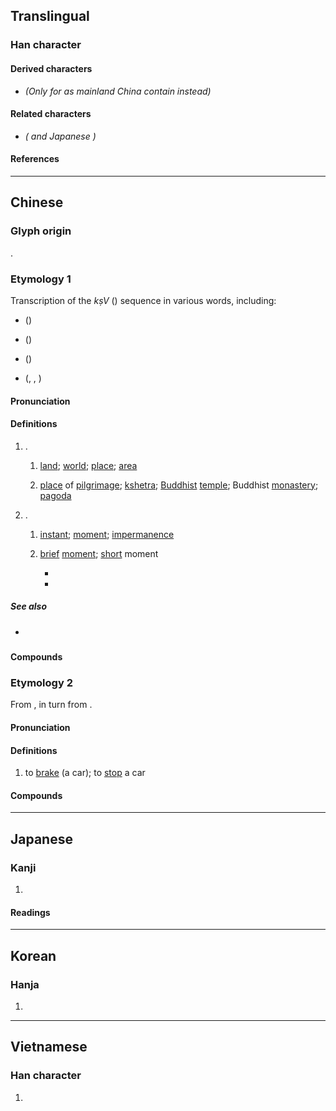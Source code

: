 {{also|刹}}
{{character info}}
==Translingual==
{{ja-forms|[[刹]]|[[刹]]|剎}}

===Han character===
{{Han char|rn=18|rad=刀|as=07|sn=9|four=42900|canj=KCLN,KDLN|ids=⿰⿱㐅术刂(G),⿰⿱㐅朮刂(HT)}} <!-- Splitting ids to make difference clearer. Alternative id: ⿰𣏂刂 -->

====Derived characters====
* {{l|mul|[[䓭]], [[𠝨]], [[𤟆]]}} ''(Only for {{w|zh:國字標準字體|Taiwan character forms}} as mainland China {{w|zh:規範漢字|character forms}} contain {{l|mul|刹}} instead)''

====Related characters====
* {{l|mul|[[刹]]}} ''({{w|Simplified Chinese}} and Japanese {{w|kanji}})''

====References====
{{Han ref|kx=0140.291|dkj=02012|hdz=10342.051|uh=524E}}

----

==Chinese==
{{zh-forms|s=刹}}

===Glyph origin===
{{Han etym}}
{{Han compound|殺|刀|alt2=刂|ls=psc|c1=p|c2=s}}.

===Etymology 1===
Transcription of the ''kṣV'' ({{m|sa|क्ष|tr=-}}) sequence in various {{bor|zh|sa|-}} words, including:
* {{cog|sa|क्षेत्र||land; place of pilgrimage}} ({{zh-l|*剎多羅}})
* {{cog|sa|क्षण||instant}} ({{zh-l|*剎那}})
* {{cog|sa|क्षेम||residence}} ({{zh-l|*剎摩}})
* {{cog|sa|क्षत्रिय||warrior caste}} ({{zh-l|*剎怛利耶}}, {{zh-l|*剎帝利}}, {{zh-l|*剎利}})

====Pronunciation====
{{zh-pron
|m=chà
|m-s=sa2
|c=saat3,caat3
|h=pfs=
|md=chák
|mn=sat
|w=4tshaq
|dial=1
|mc=y
|oc=y
|cat=n
}}

====Definitions====
{{zh-hanzi}}

# {{n-g|Clipping of}} {{zh-l|剎多羅}}.
## {{lb|zh|Buddhism}} [[land]]; [[world]]; [[place]]; [[area]]
## {{lb|zh|Buddhism}} [[place]] of [[pilgrimage]]; [[kshetra]]; [[Buddhist]] [[temple]]; Buddhist [[monastery]]; [[pagoda]]
##: {{zh-x|古剎|old Buddhist temple}}
# {{n-g|Clipping of}} {{zh-l|剎那}}.
## {{lb|zh|Buddhism}} [[instant]]; [[moment]]; [[impermanence]]
## {{lb|zh|by extension}} [[brief]] [[moment]]; [[short]] moment
##* {{zh-x|你我 在 回望 那 一剎{saat3}　彼此 慰問 境況|The '''moment''' we both turned back<br>Exchanged glances and checked up on each other|C-LIT|ref={{w2|zh|陳慧嫻}} (lyricist {{w2|zh|簡寧}}), {{w2|zh|人生何處不相逢}}}}
##* {{zh-x|懷念 那 一剎{saat3}　耀眼 的 火花|Missing that '''instant'''<br>The dazzling spark|C-LIT|ref={{w2|zh|李克勤}} (lyricist {{w2|zh|陳少琪}}), {{lang|zh|飛花}}}}

=====See also=====
* {{sense|brief moment}} {{zh-l|刻}}

====Compounds====
{{zh-der|fold=1|剎那|剎柱|剎摩|剎海|金剎|剎帝利|古剎|寶剎|塵剎|巴剎|佛剎|上剎|一剎那|剎時|梵剎|羅剎女|羅剎|羅剎國}}

===Etymology 2===
From {{zh-l|煞}}, in turn from {{zh-l|殺}}.
====Pronunciation====
{{zh-pron
|m=shā
|c=saat3,caat3
|h=pfs=
|j=sah4
|md=sák
|mn=sat
|w=4saq
|dial=2
|mc=
|oc=
|cat=v
}}

====Definitions====
{{zh-hanzi}}

# to [[brake]] (a car); to [[stop]] a car
#: {{zh-x|剎{shā}車|to brake a car}}

====Compounds====
{{zh-der|fold=1|剎車}}

{{zh-cat|Time|Buddhism}}

----

==Japanese==

===Kanji===
{{ja-kanji|grade=|rs=刀07}}

# {{rfdef|ja|sort=刀07}}

====Readings====
{{ja-readings
|on=さつ, せち
|kun=はたばしら, てら-, くに
}}

----

==Korean==

===Hanja===
{{ko-hanja|hangeul=찰|rv=chal|mr=ch'al|y=chal}}

# {{rfdef|ko|sort=刀07}}

----

==Vietnamese==

===Han character===
{{vi-readings|rs=刀07|reading=[[sát]]}}

# {{rfdef|vi|sort=刀07}}